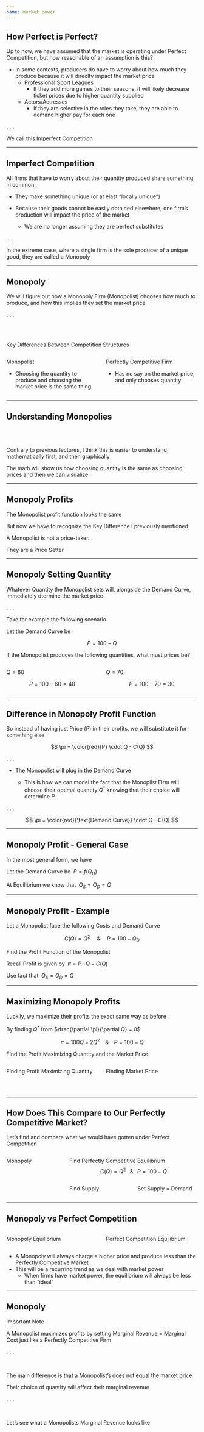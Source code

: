 ```yaml
---
name: market power
---
```


## How Perfect is Perfect?

Up to now, we have assumed that the market is operating under [Perfect Competition]{.h}, but how reasonable of an assumption is this?

::: {.incremental}
- In some contexts, producers do have to worry about how much they produce because it will direclty impact the market price
    - Professional Sport Leagues
        - If they add more games to their seasons, it will likely decrease ticket prices due to higher quantity supplied
    - Actors/Actresses
        - If they are selective in the roles they take, they are able to demand higher pay for each one
:::

. . .

[We call this Imperfect Competition]{.hi-orange .align-center .big}

---

## Imperfect Competition

All firms that have to worry about their quantity produced share something in common:

::: {.incremental}
- They make something unique (or at elast "locally unique")

- Because their goods cannot be easily obtained elsewhere, one firm's production will impact the price of the market
    - We are no longer assuming they are perfect substitutes
:::

. . .

In the extreme case, where a single firm is the sole producer of a unique good, they are called a [Monopoly]{.hi-red}

---

## Monopoly

We will figure out how a [Monopoly Firm (Monopolist)]{.hi-red} chooses how much to produce, and how this implies they set the market price

. . .

<br><br>

[Key Differences Between Competition Structures]{.hi .align-center}

:::: {.columns}

::: {.column width="50%"}
[Monopolist]{.hi-red .align-center}

::: {.fragment}
- Choosing the quantity to produce and choosing the market price is the same thing
:::

:::

::: {.column width="50%"}
[Perfectly Competitive Firm]{.hi-green .align-center}

::: {.fragment}
- Has no say on the market price, and only chooses quantity
:::
:::

::::

---

## Understanding Monopolies

<br><br>

Contrary to previous lectures, I think this is easier to understand mathematically first, and then graphically

The math will show us how choosing quantity is the same as choosing prices and then we can visualize

---

## Monopoly Profits

The [Monopolist]{.hi-red} profit function looks the same

\begin{align*}
    \pi &= R(Q) - C(Q) \\
    \pi &= P \cdot Q - C(Q)
\end{align*}

But now we have to recognize the [Key Difference]{.hi} I previously mentioned:

::: {.fragment .align-center}
A [Monopolist]{.hi-red} is not a price-taker.
:::

::: {.fragment .align-center}
They are a [Price Setter]{.hi-red}
:::

---

## Monopoly Setting Quantity

Whatever [Quantity]{.hi} the [Monopolist]{.hi-red} sets will, alongside the [Demand Curve]{.hi}, immediately dtermine the market price

. . .

Take for example the following scenario

Let the [Demand Curve]{.hi} be 

$$
    P = 100 - Q
$$

If the [Monopolist]{.hi-red} produces the following quantities, what must prices be?

:::: {.columns}

::: {.column width="50%"}
[$Q = 60$]{.hi .align-center}

::: {.fragment}
$$
    P = 100 - 60 = 40
$$
:::

:::

::: {.column width="50%"}
[$Q = 70$]{.hi .align-center}

::: {.fragment}
$$
    P = 100 - 70 = 30
$$
:::

:::

::::

---

## Difference in Monopoly Profit Function

So instead of having just [Price $(P)$]{.hi} in their profits, we will substitute it for something else

$$
    \pi = \color{red}{P} \cdot Q - C(Q) 
$$

. . .

- The [Monopolist]{.hi-red} will plug in the [Demand Curve]{.hi}

    - This is how we can model the fact that the [Monoplist Firm]{.hi-red} will choose their optimal quantity $Q^{*}$ knowing that their choice will determine $P$

. . .

$$
    \pi = \color{red}{\text{Demand Curve}} \cdot Q - C(Q)
$$  

---

## Monopoly Profit - General Case

In the most general form, we have

\begin{align*}
    \pi &= R(Q) - C(Q) \\
    \pi &= \color{red}{P} \cdot Q - C(Q)
\end{align*}

::: {.fragment}
[Let the Demand Curve be $\; P = f(Q_{D})$]{.hi .align-center}
\begin{align*}
    \pi &= \color{red}{f(Q_{D})} \cdot Q_{S} - C(Q_{S})
\end{align*}
::: 

::: {.fragment}
[At Equilibrium we know that $\; Q_{S} = Q_{D} = Q$]{.hi .align-center}

\begin{align*}
    \pi &= f(Q) \cdot Q - C(Q)
\end{align*}
:::

---

## Monopoly Profit - Example

Let a [Monopolist]{.hi-red} face the following Costs and Demand Curve

$$
    C(Q) = Q^{2} \;\;\;\;\; \& \;\;\;\;\; P = 100 - Q_{D}
$$

[Find the Profit Function of the Monopolist]{.hi .note .align-center}

[Recall Profit is given by $\; \pi = P \cdot Q - C(Q)$]{.h .note .align-center}

::: {.fragment .small}
\begin{align*}
    \pi &= P \cdot Q - C(Q) \\
    \pi &= (100 - Q_{D}) \cdot Q_{S} - Q_{S}^{2} 
\end{align*}

[Use fact that $\; Q_{S} = Q_{D} = Q$]{.hi .align-center}

\begin{align*}
    \pi &= (100 - Q) \cdot Q - Q^{2} \\
    \pi &= 100Q - Q^{2} - Q^{2} \\
    \pi &= 100Q - 2Q^{2}
\end{align*}
:::

---

## Maximizing Monopoly Profits {.smaller}

Luckily, we maximize their profits the exact same way as before

By finding $Q^{*}$ from $\frac{\partial \pi}{\partial Q} = 0$

$$
    \pi = 100Q - 2Q^{2} \;\;\;\; \& \;\;\;\; P = 100 - Q
$$  

[Find the Profit Maximizing Quantity and the Market Price]{.h .note .align-center}

:::: {.columns}

::: {.column width="50%"}
[Finding Profit Maximizing Quantity]{.hi .align-center}

::: {.fragment}
\begin{align*}
    \frac{\partial \pi}{\partial Q} &= 0 \\ \\
    100 - 4Q &= 0 \\ \\ 
    40Q &= 100 \\ \\
    Q^{*}_{M} &= 25
\end{align*}
:::

:::

::: {.column width="50%"}
[Finding Market Price]{.hi .align-center}

<br>

::: {.fragment}
\begin{align*}
    P &= 100 - Q^{*}_{M} \\ \\
    P^{*}_{M} &= 100 - 25 \\ \\
    P^{*}_{M} &= 75
\end{align*}
:::

:::

::::

---

## How Does This Compare to Our Perfectly Competitive Market?

[Let's find and compare what we would have gotten under Perfect Competition]{.small}

:::: {.columns}

::: {.column width="30%"}
[Monopoly]{.hi-red .align-center}

<br>

\begin{align*}
    Q^{*}_{M} &= 25 \\ \\
    P^{*}_{M} &= 75
\end{align*}
:::

::: {.column width="70%"}
[Find Perfectly Competitive Equilibrium]{.hi-green .align-center}
$$
    C(Q) = Q^{2} \;\;\; \& \;\;\; P = 100 - Q
$$

::: {.fragment .small}

:::: {.columns}

::: {.column width="50%"}
[Find Supply]{.hi .align-center}
\begin{align*}
    \frac{\partial \pi}{\partial Q} &= 0 \\
    P - 2Q &= 0 \\
    P &= 2Q
\end{align*}
:::

::: {.column width="50%"}
[Set Supply = Demand]{.hi .align-center}

::: {.fragment}
\begin{align*}
    2Q &= 100 - Q \\
    Q^{*}_{PC} &= 33.3 \\
    P^{*}_{PC} &= 66.7
\end{align*}
:::

:::

:::

::::

:::

::::

---

## Monopoly vs Perfect Competition

:::: {.columns}

::: {.column width="50%"}
[Monopoly Equilibrium]{.hi-red .align-center}
\begin{align*}
    Q^{*}_{M} &= 25 \\ \\
    P^{*}_{M} &= 75
\end{align*}
:::

::: {.column width="50%"}
[Perfect Competition Equilibrium]{.hi-green .align-center}
\begin{align*}
    Q^{*}_{PC} &= 33.3 \\ \\
    P^{*}_{PC} &= 66.7
\end{align*}
:::

::::

::: {.incremental}
- A [Monopoly]{.hi-red} will always charge a [higher price]{.hi-red} and [produce less]{.hi-red} than the [Perfectly Competitive Market]{.hi-green}
- This will be a recurring trend as we deal with market power
    - When firms have market power, the equilibrium will always be less than "ideal"
:::

---

## Monopoly 

[Important Note]{.hi .note .align-center} 

::: {.fragment .align-center}
A [Monopolist]{.hi-red} maximizes profits by setting [Marginal Revenue = Marginal Cost]{.hi} just like a [Perfectly Competitive Firm]{.hi-green}
:::

. . .

<br>

The main difference is that a [Monopolist's]{.hi-red} does not equal the market price

Their choice of quantity [will]{.hi} affect their [marginal revenue]{.hi} 

. . .

<br>

[Let's see what a Monopolists Marginal Revenue looks like]{.hi .align-center}